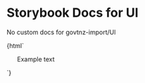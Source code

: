 

# Storybook Docs for Ul

<Meta title="govtnz-import/Ul" />

No custom docs for govtnz-import/Ul

<Preview>
  <Story name="Ul" height="100px">
    {html`
      <ul class="g-ul">
        Example text
      </ul>
    `}
  </Story>
</Preview>
